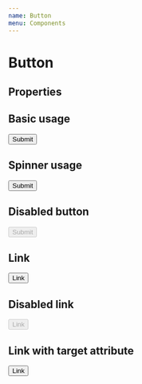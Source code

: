 ```yaml
---
name: Button
menu: Components
---
```



# Button

## Properties

<Props of={Button} />

## Basic usage

<Playground>
    <Button>Submit</Button>
</Playground>

## Spinner usage

<Playground>
    <Button showSpinner={true}>Submit</Button>
</Playground>

## Disabled button

<Playground>
    <Button disabled={true}>Submit</Button>
</Playground>

## Link

<Playground>
    <Button href="#">Link</Button>
</Playground>

## Disabled link

<Playground>
    <Button href="#" disabled={true}>
        Link
    </Button>
</Playground>

## Link with target attribute

<Playground>
    <Button target="_blank" href="#">
        Link
    </Button>
</Playground>
